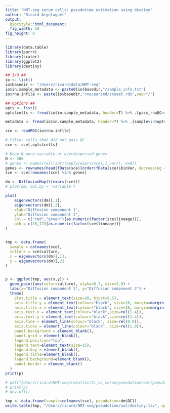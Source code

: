 ```yaml
---
title: "NMT-seq serum cells: pseudotime estimation using destiny"
author: "Ricard Argelaguet"
output: 
  BiocStyle::html_document: 
  fig_width: 10
fig_height: 8
---
```



```r
library(data.table)
library(purrr)
library(scater)
library(ggplot2)
library(destiny)
```

```r
## I/O ##
io <- list()
io$basedir <- "/Users/ricard/data/NMT-seq"
io$in.sample_metadata <- paste0(io$basedir,"/sample_info.txt")
io$rna.infile <- paste(io$basedir,"rna/parsed/sceset.rds",sep="/")

## Options ##
opts <- list()
opts$cells <- fread(io$in.sample_metadata, header=T) %>% .[pass_rnaQC==T,sample]
```

<!-- Load sample metadata -->
```r
metadata <- fread(io$in.sample_metadata, header=T) %>% .[sample%in%opts$cells]
```

<!-- Load expression data -->
```r
sce <- readRDS(io$rna.infile) 

# Filter cells that did not pass QC
sce <- sce[,opts$cells]

# Keep N more variable or overdispersed genes
N <- 500
# genes <- names(tail(sort(apply(exprs(sce),1,var)), n=N))
genes <- rownames(head(fData(sce)[order(fData(sce)$bioVar, decreasing = T),],n=N))
sce <- sce[rownames(sce) %in% genes]
```


```r

dm <- DiffusionMap(t(exprs(sce)))
# plot(dm, col.by = 'variable')

plot(
    eigenvectors(dm)[,1],
    eigenvectors(dm)[,2],
    xlab="Diffusion component 1",
    ylab="Diffusion component 2",
    col = c("red","green")[as.numeric(factor(sce$lineage))],
    pch = c(16,17)[as.numeric(factor(sce$lineage))]
)


tmp <- data.frame(
  sample = colnames(sce),
  culture = sce$culture,
  x = eigenvectors(dm)[,1],
  y = eigenvectors(dm)[,2]
)


p <- ggplot(tmp, aes(x,y)) +
  geom_point(aes(color=culture), alpha=0.7, size=2.0) +
  labs(x="Diffusion component 1", y="Diffusion component 2") +
  theme(
    plot.title = element_text(size=20, hjust=0.5),
    axis.title.y = element_text(colour="black", size=16, margin=margin(0,15,0,0)),
    axis.title.x = element_text(colour="black", size=16, margin=margin(15,0,0,0)),
    axis.text.x = element_text(colour="black",size=rel(1.4)),
    axis.text.y = element_text(colour="black",size=rel(1.4)),
    axis.line = element_line(colour="black", size=rel(0.9)),
    axis.ticks = element_line(colour="black", size=rel(1.0)),
    panel.background = element_blank(),
    panel.grid = element_blank(),
    legend.position="top",
    legend.text=element_text(size=15),
    legend.key = element_blank(),
    legend.title=element_blank(),
    legend.background=element_blank(),
    panel.border = element_blank()
  )
print(p)

# pdf("/Users/ricard/NMT-seq/rebuttal/2i_vs_serum/pseudotime/out/pseudotime.pdf", useDingbats = F)
# print(p)
# dev.off()
```


```r
tmp <- data.frame(sample=colnames(sce), pseudotime=dm$DC1)
write.table(tmp, "/Users/ricard/NMT-seq/pseudotime/out/destiny.tsv", quote=F, sep="\t", row.names = F, col.names = T)
```

